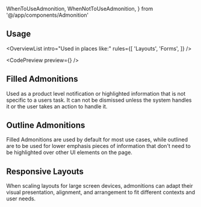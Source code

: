 ---
---

  WhenToUseAdmonition,
  WhenNotToUseAdmonition,
} from '@/app/components/Admonition'

## Usage

<OverviewList intro="Used in places like:" rules={[
  'Layouts',
  'Forms',
]} />


<CodePreview preview={<OverviewDemo />} />
<WhenToUseAdmonition description="When you need to communicate messages that are minimally interruptive and don't require user action." />

<DripDivider />


## Filled Admonitions

Used as a product level notification or highlighted information that is not specific to a users task. It can not be dismissed unless the system handles it or the user takes an action to handle it.


## Outline Admonitions

Filled Admonitions are used by default for most use cases, while outlined are to be used for lower emphasis pieces of information that don't need to be highlighted over other UI elements on the page.

<WhenToUseAdmonition description="When you need medium priority actions or a secondary action to a primary button." />

<DripDivider />

## Responsive Layouts

When scaling layouts for large screen devices, admonitions can adapt their visual presentation, alignment, and arrangement to fit different contexts and user needs.
